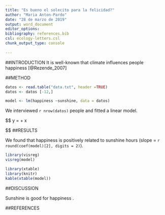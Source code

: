```yaml
---
title: "Es bueno el solecito para la felicidad?"
author: "Maria Anton-Pardo"
date: "28 de marzo de 2019"
output: word_document
editor_options: 
bibliography: references.bib
csl: ecology-letters.csl
chunk_output_type: console
  
---
```


##INTRODUCTION
It is well-known that climate influences people happiness [@Rezende_2007]

##METHOD

```r
datos <- read.table("data.txt", header =TRUE)
datos <- datos [-12,]
```

```r
model <- lm(happiness ~sunshine, data = datos)
```

We interviewed `r nrow(datos)` people and fitted a linear model.

$$
y = \alpha + \beta x

$$
##RESULTS

We found that happiness is positively related to sunshine hours (slope = `r round(coef(model)[2], digits = 2)`).

```r
library(visreg)
visreg(model)
```

```r
library(xtable)
library(knitr)
kable(xtable(model))
```

##DISCUSSION

Sunshine is good for happiness .

##REFERENCES








